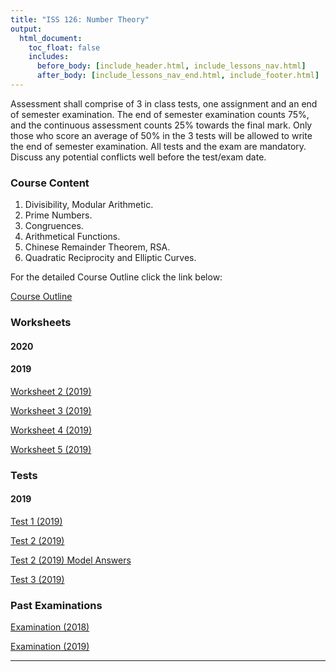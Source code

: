 ```yaml
---
title: "ISS 126: Number Theory"
output:
  html_document:
    toc_float: false
    includes:
      before_body: [include_header.html, include_lessons_nav.html]
      after_body: [include_lessons_nav_end.html, include_footer.html]
---
```


Assessment shall comprise of 3 in class tests, one assignment and an end of semester examination. The end of semester examination counts 75%, and the continuous assessment counts 25% towards the final mark. Only those who score an average of 50% in the 3 tests will be allowed to write the end of semester 
examination. All tests and the exam are mandatory. Discuss any potential conflicts well before the test/exam date.

### Course Content
(@) Divisibility, Modular Arithmetic.
(@) Prime Numbers.
(@) Congruences.
(@) Arithmetical Functions.
(@) Chinese Remainder Theorem, RSA.
(@) Quadratic Reciprocity and Elliptic Curves.

For the detailed Course Outline click the link below:

[Course Outline](https://drive.google.com/open?id=1AhzN-c_Z7Xdag9_oCwKpWyZmDkwgXtO8)

### Worksheets


#### 2020

#### 2019

[Worksheet 2 (2019)](https://drive.google.com/open?id=1IxQjHRzgl7pRVcLeZAmx08HDswfzDZXF)

[Worksheet 3 (2019)](https://drive.google.com/open?id=1t7qbVjqfkI7NbI6Ofeutn-CE4epEePVU)

[Worksheet 4 (2019)](https://drive.google.com/open?id=1ZuceV9EMnIeb9RDp8H3NFUHDSOT_Nct7)

[Worksheet 5 (2019)](https://drive.google.com/open?id=1FBWHWO7qFAVjMFiMs8h1H1okjYaQmbxQ)



### Tests

#### 2019

[Test 1 (2019)](https://drive.google.com/open?id=1x45fOVCdbA_2_zk7DFK4e2hjSl-2f0-N)

[Test 2 (2019)](https://drive.google.com/open?id=1fOf75pgH_YapE-bPSAUPoIiJwp4qQixI)

[Test 2 (2019) Model Answers](https://drive.google.com/open?id=1-EePUcEaswaJOzcIHrrcPw9HB0ZQEHeb)

[Test 3 (2019)](https://drive.google.com/open?id=1614w6gezFliBBdhgXC5GXmTF6zifH7jO)

### Past Examinations

[Examination (2018)](https://drive.google.com/open?id=1614w6gezFliBBdhgXC5GXmTF6zifH7jO)

[Examination (2019)](https://drive.google.com/open?id=1JQAHPMRKktkCW0e1NF_CJo2PnB6oPBuP)

***

